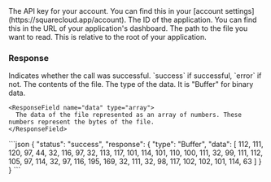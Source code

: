 <ParamField header="Authorization" type="string" placeholder="API KEY" required>
  The API key for your account. You can find this in your [account settings](https://squarecloud.app/account).
</ParamField>

<ParamField path="app_id" type="string" placeholder="Application ID" required>
  The ID of the application. You can find this in the URL of your application's dashboard.
</ParamField>

<ParamField query="path" type="string" placeholder="Example: src/index.js" required>
  The path to the file you want to read. This is relative to the root of your application.
</ParamField>

### Response

<ResponseField name="status" type="string">
  Indicates whether the call was successful. `success` if successful, `error` if not.
</ResponseField>

<ResponseField name="response" type="object">
  The contents of the file.

  <Expandable title="Toggle object">
    <ResponseField name="type" type="string">
      The type of the data. It is "Buffer" for binary data.
    </ResponseField>

    <ResponseField name="data" type="array">
      The data of the file represented as an array of numbers. These numbers represent the bytes of the file.
    </ResponseField>
  </Expandable>
</ResponseField>

<ResponseExample>
  ```json
  {
      "status": "success",
      "response": {
          "type": "Buffer",
          "data": [
              112,
              111,
              120,
              97,
              44,
              32,
              116,
              97,
              32,
              113,
              117,
              101,
              114,
              101,
              110,
              100,
              111,
              32,
              99,
              111,
              112,
              105,
              97,
              114,
              32,
              97,
              116,
              195,
              169,
              32,
              111,
              32,
              98,
              117,
              102,
              102,
              101,
              114,
              63
          ]
      }
  }
  ```
</ResponseExample>
